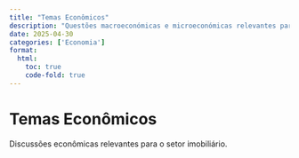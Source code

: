 ```yaml
---
title: "Temas Econômicos"
description: "Questões macroeconómicas e microeconómicas relevantes para o setor."
date: 2025-04-30
categories: ['Economia']
format:
  html:
    toc: true
    code-fold: true
---
```


# Temas Econômicos

Discussões econômicas relevantes para o setor imobiliário.